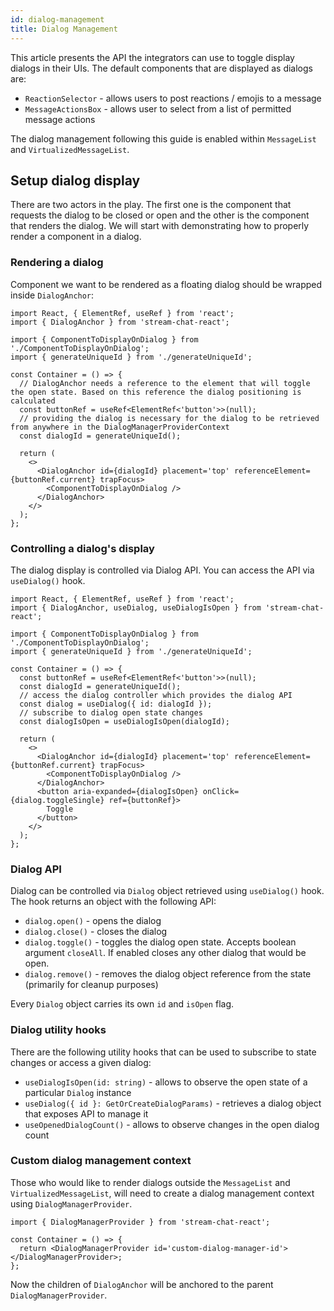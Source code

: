 ```yaml
---
id: dialog-management
title: Dialog Management
---
```


This article presents the API the integrators can use to toggle display dialogs in their UIs. The default components that are displayed as dialogs are:

- `ReactionSelector` - allows users to post reactions / emojis to a message
- `MessageActionsBox` - allows user to select from a list of permitted message actions

The dialog management following this guide is enabled within `MessageList` and `VirtualizedMessageList`.

## Setup dialog display

There are two actors in the play. The first one is the component that requests the dialog to be closed or open and the other is the component that renders the dialog. We will start with demonstrating how to properly render a component in a dialog.

### Rendering a dialog

Component we want to be rendered as a floating dialog should be wrapped inside `DialogAnchor`:

```tsx
import React, { ElementRef, useRef } from 'react';
import { DialogAnchor } from 'stream-chat-react';

import { ComponentToDisplayOnDialog } from './ComponentToDisplayOnDialog';
import { generateUniqueId } from './generateUniqueId';

const Container = () => {
  // DialogAnchor needs a reference to the element that will toggle the open state. Based on this reference the dialog positioning is calculated
  const buttonRef = useRef<ElementRef<'button'>>(null);
  // providing the dialog is necessary for the dialog to be retrieved from anywhere in the DialogManagerProviderContext
  const dialogId = generateUniqueId();

  return (
    <>
      <DialogAnchor id={dialogId} placement='top' referenceElement={buttonRef.current} trapFocus>
        <ComponentToDisplayOnDialog />
      </DialogAnchor>
    </>
  );
};
```

### Controlling a dialog's display

The dialog display is controlled via Dialog API. You can access the API via `useDialog()` hook.

```tsx
import React, { ElementRef, useRef } from 'react';
import { DialogAnchor, useDialog, useDialogIsOpen } from 'stream-chat-react';

import { ComponentToDisplayOnDialog } from './ComponentToDisplayOnDialog';
import { generateUniqueId } from './generateUniqueId';

const Container = () => {
  const buttonRef = useRef<ElementRef<'button'>>(null);
  const dialogId = generateUniqueId();
  // access the dialog controller which provides the dialog API
  const dialog = useDialog({ id: dialogId });
  // subscribe to dialog open state changes
  const dialogIsOpen = useDialogIsOpen(dialogId);

  return (
    <>
      <DialogAnchor id={dialogId} placement='top' referenceElement={buttonRef.current} trapFocus>
        <ComponentToDisplayOnDialog />
      </DialogAnchor>
      <button aria-expanded={dialogIsOpen} onClick={dialog.toggleSingle} ref={buttonRef}>
        Toggle
      </button>
    </>
  );
};
```

### Dialog API

Dialog can be controlled via `Dialog` object retrieved using `useDialog()` hook. The hook returns an object with the following API:

- `dialog.open()` - opens the dialog
- `dialog.close()` - closes the dialog
- `dialog.toggle()` - toggles the dialog open state. Accepts boolean argument `closeAll`. If enabled closes any other dialog that would be open.
- `dialog.remove()` - removes the dialog object reference from the state (primarily for cleanup purposes)

Every `Dialog` object carries its own `id` and `isOpen` flag.

### Dialog utility hooks

There are the following utility hooks that can be used to subscribe to state changes or access a given dialog:

- `useDialogIsOpen(id: string)` - allows to observe the open state of a particular `Dialog` instance
- `useDialog({ id }: GetOrCreateDialogParams)` - retrieves a dialog object that exposes API to manage it
- `useOpenedDialogCount()` - allows to observe changes in the open dialog count

### Custom dialog management context

Those who would like to render dialogs outside the `MessageList` and `VirtualizedMessageList`, will need to create a dialog management context using `DialogManagerProvider`.

```tsx
import { DialogManagerProvider } from 'stream-chat-react';

const Container = () => {
  return <DialogManagerProvider id='custom-dialog-manager-id'></DialogManagerProvider>;
};
```

Now the children of `DialogAnchor` will be anchored to the parent `DialogManagerProvider`.
